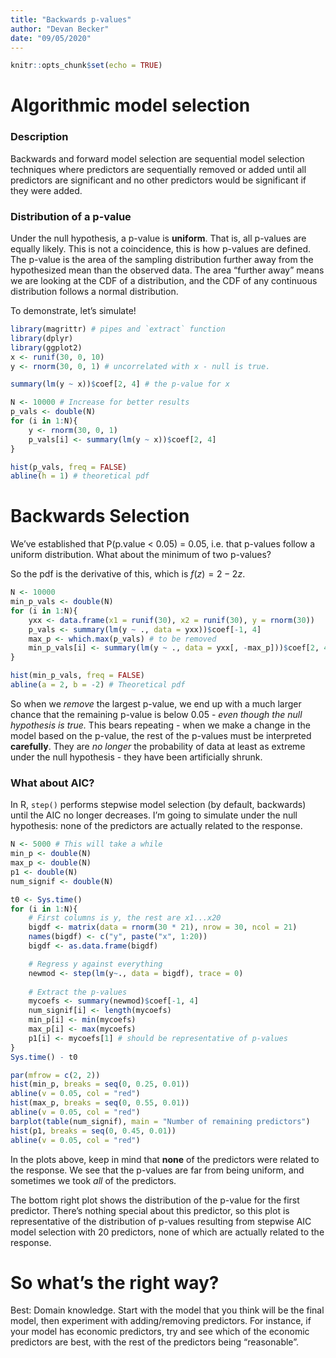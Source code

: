 ---
title: "Backwards p-values"
author: "Devan Becker"
date: "09/05/2020"
---

```{r setup, include=FALSE}
knitr::opts_chunk$set(echo = TRUE)
```

# Algorithmic model selection

### Description

Backwards and forward model selection are sequential model selection techniques where predictors are sequentially removed or added until all predictors are significant and no other predictors would be significant if they were added. 

### Distribution of a p-value

Under the null hypothesis, a p-value is **uniform**. That is, all p-values are equally likely. This is not a coincidence, this is how p-values are defined. The p-value is the area of the sampling distribution further away from the hypothesized mean than the observed data. The area "further away" means we are looking at the CDF of a distribution, and the CDF of any continuous distribution follows a normal distribution.

To demonstrate, let's simulate!

```{r sim1, cache=TRUE}
library(magrittr) # pipes and `extract` function
library(dplyr)
library(ggplot2)
x <- runif(30, 0, 10)
y <- rnorm(30, 0, 1) # uncorrelated with x - null is true.

summary(lm(y ~ x))$coef[2, 4] # the p-value for x

N <- 10000 # Increase for better results
p_vals <- double(N)
for (i in 1:N){
    y <- rnorm(30, 0, 1)
    p_vals[i] <- summary(lm(y ~ x))$coef[2, 4]
}
```

```{r}
hist(p_vals, freq = FALSE)
abline(h = 1) # theoretical pdf
```


# Backwards Selection

We've established that P(p.value < 0.05) = 0.05, i.e. that p-values follow a uniform distribution. What about the minimum of two p-values? 

\begin{align*}
F(z) = P(\min(X_1, X_2) > z) &= P(X_1 > z, X_2 > z)\\
&= 1 - P(X_1 > z)(X_2 > z)\\
&= 1 - (1-z)^2
\end{align*}

So the pdf is the derivative of this, which is $f(z) = 2 - 2z$.

```{r sim2, cache=TRUE}
N <- 10000
min_p_vals <- double(N)
for (i in 1:N){
    yxx <- data.frame(x1 = runif(30), x2 = runif(30), y = rnorm(30))
    p_vals <- summary(lm(y ~ ., data = yxx))$coef[-1, 4]
    max_p <- which.max(p_vals) # to be removed
    min_p_vals[i] <- summary(lm(y ~ ., data = yxx[, -max_p]))$coef[2, 4]
}
```

```{r}
hist(min_p_vals, freq = FALSE)
abline(a = 2, b = -2) # Theoretical pdf
```

So when we *remove* the largest p-value, we end up with a much larger chance that the remaining p-value is below 0.05 - *even though the null hypothesis is true.* This bears repeating - when we make a change in the model based on the p-value, the rest of the p-values must be interpreted **carefully**. They are *no longer* the probability of data at least as extreme under the null hypothesis - they have been artificially shrunk. 

### What about AIC?

In R, `step()` performs stepwise model selection (by default, backwards) until the AIC no longer decreases. I'm going to simulate under the null hypothesis: none of the predictors are actually related to the response.

```{r sim3, cache=TRUE, warning=FALSE}
N <- 5000 # This will take a while
min_p <- double(N)
max_p <- double(N)
p1 <- double(N)
num_signif <- double(N)

t0 <- Sys.time()
for (i in 1:N){
    # First columns is y, the rest are x1...x20
    bigdf <- matrix(data = rnorm(30 * 21), nrow = 30, ncol = 21)
    names(bigdf) <- c("y", paste("x", 1:20))
    bigdf <- as.data.frame(bigdf)

    # Regress y against everything
    newmod <- step(lm(y~., data = bigdf), trace = 0)
    
    # Extract the p-values
    mycoefs <- summary(newmod)$coef[-1, 4]
    num_signif[i] <- length(mycoefs)
    min_p[i] <- min(mycoefs)
    max_p[i] <- max(mycoefs)
    p1[i] <- mycoefs[1] # should be representative of p-values 
}
Sys.time() - t0
```

```{r warning=FALSE}
par(mfrow = c(2, 2))
hist(min_p, breaks = seq(0, 0.25, 0.01))
abline(v = 0.05, col = "red")
hist(max_p, breaks = seq(0, 0.55, 0.01))
abline(v = 0.05, col = "red")
barplot(table(num_signif), main = "Number of remaining predictors")
hist(p1, breaks = seq(0, 0.45, 0.01))
abline(v = 0.05, col = "red")
```

In the plots above, keep in mind that **none** of the predictors were related to the response. We see that the p-values are far from being uniform, and sometimes we took *all* of the predictors. 

The bottom right plot shows the distribution of the p-value for the first predictor. There's nothing special about this predictor, so this plot is representative of the distribution of p-values resulting from stepwise AIC model selection with 20 predictors, none of which are actually related to the response. 

# So what's the right way?

Best: Domain knowledge. Start with the model that you think will be the final model, then experiment with adding/removing predictors. For instance, if your model has economic predictors, try and see which of the economic predictors are best, with the rest of the predictors being "reasonable". 



































